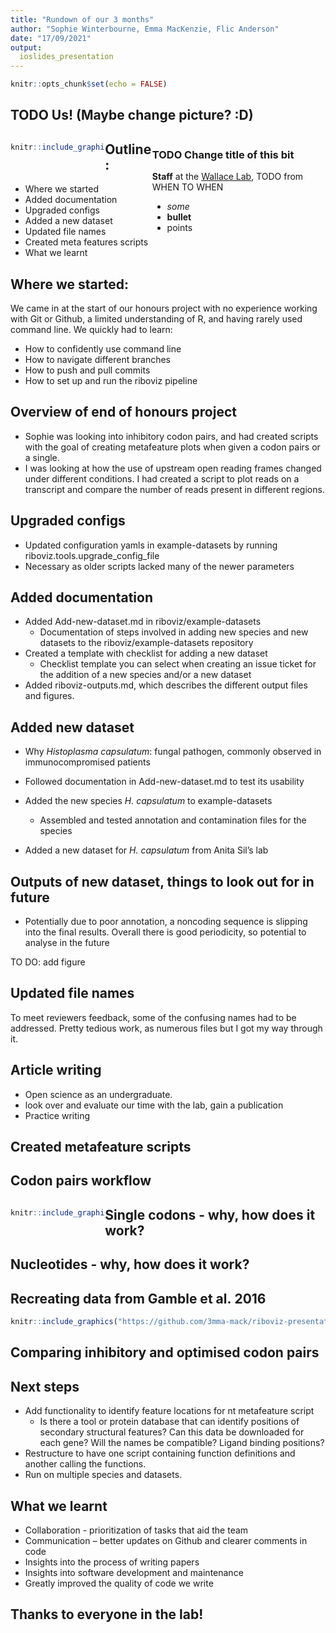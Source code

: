 ```yaml
---
title: "Rundown of our 3 months"
author: "Sophie Winterbourne, Emma MacKenzie, Flic Anderson"
date: "17/09/2021"
output: 
  ioslides_presentation
---
```


```r
knitr::opts_chunk$set(echo = FALSE)
```

<script src="https://ajax.googleapis.com/ajax/libs/jquery/1.12.2/jquery.min.js"></script>

<script>
    $(document).ready(function() {
      $('slide:not(.title-slide, .backdrop, .segue)').append('<footer label=\"riboviz"></footer>');    
    })
</script>

<style>
  footer:after {
    content: attr(label);
    font-size: 12pt;
    position: absolute;
    bottom: 20px;
    left: 100px;
    line-height: 1.9;
  }
</style>

<style type="text/css">
slides > slide:not(.nobackground):after {
  content: '';
}
</style>


## TODO Us! (Maybe change picture? :D)

<div style="float: left; width: 30%;">
```r
knitr::include_graphics("https://raw.githubusercontent.com/FlicAnderson/EdinbR-20210519/main/images/Me.jpg")
```  


</div>

<div style="float: right; width: 55%;">
### TODO Change title of this bit

**Staff** at the [Wallace Lab](https://ewallace.github.io/), TODO from WHEN TO WHEN

* _some_
* **bullet** 
* points
</div>


## Outline: 

* Where we started
* Added documentation 
* Upgraded configs 
* Added a new dataset
* Updated file names 
* Created meta features scripts 
* What we learnt

## Where we started:

We came in at the start of our honours project with no experience working with Git or Github, a limited understanding of R, and having rarely used command line. We quickly had to learn:

* How to confidently use command line 
* How to navigate different branches
* How to push and pull commits 
* How to set up and run the riboviz pipeline

## Overview of end of honours project

* Sophie was looking into inhibitory codon pairs, and had created scripts with the goal of creating metafeature plots when given a  codon pairs or a single.
* I was looking at how the use of upstream open reading frames changed under different conditions. I had created a script to plot reads on a transcript and compare the number of reads present in different regions. 


## Upgraded configs 

* Updated configuration yamls in example-datasets by running riboviz.tools.upgrade_config_file 
* Necessary as older scripts lacked many of the newer parameters

## Added documentation

* Added Add-new-dataset.md in riboviz/example-datasets 
    - Documentation of steps involved in adding new species and new datasets to the riboviz/example-datasets repository 

* Created a template with checklist for adding a new dataset
    - Checklist template you can select when creating an issue ticket for the addition of a new species and/or a new dataset

* Added riboviz-outputs.md, which describes the different output files and figures. 

## Added new dataset 

* Why _Histoplasma capsulatum_: fungal pathogen, commonly observed in immunocompromised patients 

* Followed documentation in Add-new-dataset.md to test its usability 
* Added the new species _H. capsulatum_ to example-datasets
   - Assembled and tested annotation and contamination files for the species 
* Added a new dataset for _H. capsulatum_ from Anita Sil’s lab

## Outputs of new dataset, things to look out for in future

* Potentially due to poor annotation, a noncoding sequence is slipping into the final results. Overall there is good periodicity, so potential to analyse in the future

TO DO: add figure

## Updated file names 

To meet reviewers feedback, some of the confusing names had to be addressed. Pretty tedious work, as numerous files but I got my way through it.

## Article writing 

* Open science as an undergraduate. 
* look over and evaluate our time with the lab, gain a publication
* Practice writing

## Created metafeature scripts

## Codon pairs workflow

<div style="float: left; width: 30%;">

```r
knitr::include_graphics("https://github.com/3mma-mack/riboviz-presentation/blob/2a0a531cd0ac941c99b1eff515acbc21bfc0c55c/Images/Codon_pair_workflow.JPG")
```  

</div> 

## Single codons - why, how does it work?

## Nucleotides - why, how does it work?

## Recreating data from Gamble et al. 2016

```r
knitr::include_graphics("https://github.com/3mma-mack/riboviz-presentation/blob/rmd-version/Images/Gamble_et_al_figure.JPG")
```  

## Comparing inhibitory and optimised codon pairs 

## Next steps

* Add functionality to identify feature locations for nt metafeature script
    - Is there a tool or protein database that can identify positions of secondary        structural features? Can this data be downloaded for each gene? Will the names       be compatible? Ligand binding positions?
* Restructure to have one script containing function definitions and another calling the functions.
* Run on multiple species and datasets. 

## What we learnt

* Collaboration - prioritization of tasks that aid the team
* Communication – better updates on Github and clearer comments in code
* Insights into the process of writing papers
* Insights into software development and maintenance 
* Greatly improved the quality of code we write


## Thanks to everyone in the lab!